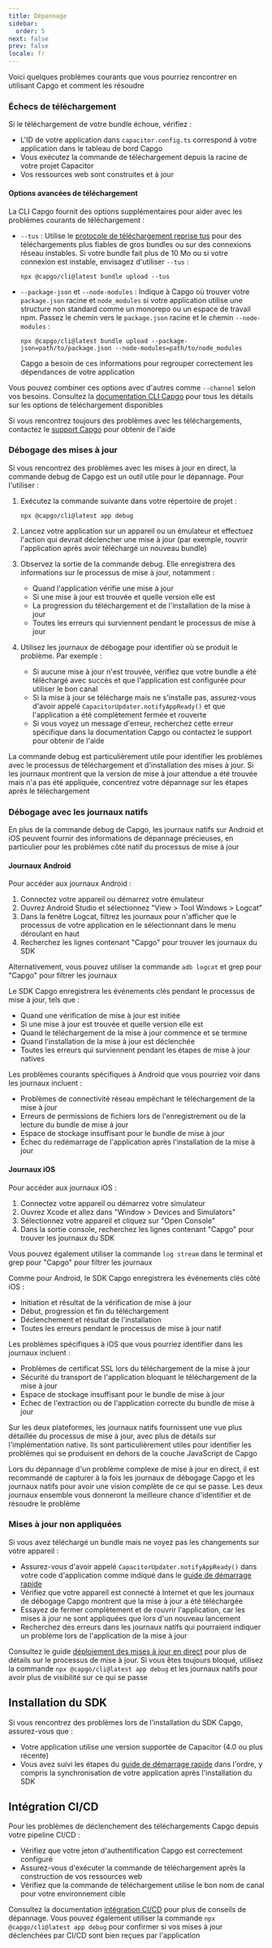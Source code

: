 ```yaml
---
title: Dépannage
sidebar:
  order: 5
next: false
prev: false
locale: fr
---
```


Voici quelques problèmes courants que vous pourriez rencontrer en utilisant Capgo et comment les résoudre

### Échecs de téléchargement

Si le téléchargement de votre bundle échoue, vérifiez :
- L'ID de votre application dans `capacitor.config.ts` correspond à votre application dans le tableau de bord Capgo
- Vous exécutez la commande de téléchargement depuis la racine de votre projet Capacitor
- Vos ressources web sont construites et à jour

#### Options avancées de téléchargement

La CLI Capgo fournit des options supplémentaires pour aider avec les problèmes courants de téléchargement :

- `--tus` : Utilise le [protocole de téléchargement reprise tus](https://tus.io/) pour des téléchargements plus fiables de gros bundles ou sur des connexions réseau instables. Si votre bundle fait plus de 10 Mo ou si votre connexion est instable, envisagez d'utiliser `--tus` :
  ```shell
  npx @capgo/cli@latest bundle upload --tus
  ```

- `--package-json` et `--node-modules` : Indique à Capgo où trouver votre `package.json` racine et `node_modules` si votre application utilise une structure non standard comme un monorepo ou un espace de travail npm. Passez le chemin vers le `package.json` racine et le chemin `--node-modules` :
  ```shell
  npx @capgo/cli@latest bundle upload --package-json=path/to/package.json --node-modules=path/to/node_modules
  ```
  Capgo a besoin de ces informations pour regrouper correctement les dépendances de votre application

Vous pouvez combiner ces options avec d'autres comme `--channel` selon vos besoins. Consultez la [documentation CLI Capgo](/docs/cli/overview/) pour tous les détails sur les options de téléchargement disponibles

Si vous rencontrez toujours des problèmes avec les téléchargements, contactez le [support Capgo](support.capgo.app) pour obtenir de l'aide

### Débogage des mises à jour

Si vous rencontrez des problèmes avec les mises à jour en direct, la commande debug de Capgo est un outil utile pour le dépannage. Pour l'utiliser :

1. Exécutez la commande suivante dans votre répertoire de projet :
   ```shell
   npx @capgo/cli@latest app debug
   ```

2. Lancez votre application sur un appareil ou un émulateur et effectuez l'action qui devrait déclencher une mise à jour (par exemple, rouvrir l'application après avoir téléchargé un nouveau bundle)

3. Observez la sortie de la commande debug. Elle enregistrera des informations sur le processus de mise à jour, notamment :
   - Quand l'application vérifie une mise à jour
   - Si une mise à jour est trouvée et quelle version elle est
   - La progression du téléchargement et de l'installation de la mise à jour
   - Toutes les erreurs qui surviennent pendant le processus de mise à jour

4. Utilisez les journaux de débogage pour identifier où se produit le problème. Par exemple :
   - Si aucune mise à jour n'est trouvée, vérifiez que votre bundle a été téléchargé avec succès et que l'application est configurée pour utiliser le bon canal
   - Si la mise à jour se télécharge mais ne s'installe pas, assurez-vous d'avoir appelé `CapacitorUpdater.notifyAppReady()` et que l'application a été complètement fermée et rouverte
   - Si vous voyez un message d'erreur, recherchez cette erreur spécifique dans la documentation Capgo ou contactez le support pour obtenir de l'aide

La commande debug est particulièrement utile pour identifier les problèmes avec le processus de téléchargement et d'installation des mises à jour. Si les journaux montrent que la version de mise à jour attendue a été trouvée mais n'a pas été appliquée, concentrez votre dépannage sur les étapes après le téléchargement

### Débogage avec les journaux natifs

En plus de la commande debug de Capgo, les journaux natifs sur Android et iOS peuvent fournir des informations de dépannage précieuses, en particulier pour les problèmes côté natif du processus de mise à jour

#### Journaux Android

Pour accéder aux journaux Android :

1. Connectez votre appareil ou démarrez votre émulateur
2. Ouvrez Android Studio et sélectionnez "View > Tool Windows > Logcat"
3. Dans la fenêtre Logcat, filtrez les journaux pour n'afficher que le processus de votre application en le sélectionnant dans le menu déroulant en haut
4. Recherchez les lignes contenant "Capgo" pour trouver les journaux du SDK

Alternativement, vous pouvez utiliser la commande `adb logcat` et grep pour "Capgo" pour filtrer les journaux

Le SDK Capgo enregistrera les événements clés pendant le processus de mise à jour, tels que :
- Quand une vérification de mise à jour est initiée
- Si une mise à jour est trouvée et quelle version elle est
- Quand le téléchargement de la mise à jour commence et se termine
- Quand l'installation de la mise à jour est déclenchée
- Toutes les erreurs qui surviennent pendant les étapes de mise à jour natives

Les problèmes courants spécifiques à Android que vous pourriez voir dans les journaux incluent :
- Problèmes de connectivité réseau empêchant le téléchargement de la mise à jour
- Erreurs de permissions de fichiers lors de l'enregistrement ou de la lecture du bundle de mise à jour
- Espace de stockage insuffisant pour le bundle de mise à jour
- Échec du redémarrage de l'application après l'installation de la mise à jour

#### Journaux iOS

Pour accéder aux journaux iOS :

1. Connectez votre appareil ou démarrez votre simulateur
2. Ouvrez Xcode et allez dans "Window > Devices and Simulators"
3. Sélectionnez votre appareil et cliquez sur "Open Console"
4. Dans la sortie console, recherchez les lignes contenant "Capgo" pour trouver les journaux du SDK

Vous pouvez également utiliser la commande `log stream` dans le terminal et grep pour "Capgo" pour filtrer les journaux

Comme pour Android, le SDK Capgo enregistrera les événements clés côté iOS :
- Initiation et résultat de la vérification de mise à jour
- Début, progression et fin du téléchargement
- Déclenchement et résultat de l'installation
- Toutes les erreurs pendant le processus de mise à jour natif

Les problèmes spécifiques à iOS que vous pourriez identifier dans les journaux incluent :
- Problèmes de certificat SSL lors du téléchargement de la mise à jour
- Sécurité du transport de l'application bloquant le téléchargement de la mise à jour
- Espace de stockage insuffisant pour le bundle de mise à jour
- Échec de l'extraction ou de l'application correcte du bundle de mise à jour

Sur les deux plateformes, les journaux natifs fournissent une vue plus détaillée du processus de mise à jour, avec plus de détails sur l'implémentation native. Ils sont particulièrement utiles pour identifier les problèmes qui se produisent en dehors de la couche JavaScript de Capgo

Lors du dépannage d'un problème complexe de mise à jour en direct, il est recommandé de capturer à la fois les journaux de débogage Capgo et les journaux natifs pour avoir une vision complète de ce qui se passe. Les deux journaux ensemble vous donneront la meilleure chance d'identifier et de résoudre le problème

### Mises à jour non appliquées

Si vous avez téléchargé un bundle mais ne voyez pas les changements sur votre appareil :
- Assurez-vous d'avoir appelé `CapacitorUpdater.notifyAppReady()` dans votre code d'application comme indiqué dans le [guide de démarrage rapide](/docs/getting-started/quickstart)
- Vérifiez que votre appareil est connecté à Internet et que les journaux de débogage Capgo montrent que la mise à jour a été téléchargée
- Essayez de fermer complètement et de rouvrir l'application, car les mises à jour ne sont appliquées que lors d'un nouveau lancement
- Recherchez des erreurs dans les journaux natifs qui pourraient indiquer un problème lors de l'application de la mise à jour

Consultez le guide [déploiement des mises à jour en direct](/docs/getting-started/deploy) pour plus de détails sur le processus de mise à jour. Si vous êtes toujours bloqué, utilisez la commande `npx @capgo/cli@latest app debug` et les journaux natifs pour avoir plus de visibilité sur ce qui se passe

## Installation du SDK

Si vous rencontrez des problèmes lors de l'installation du SDK Capgo, assurez-vous que :
- Votre application utilise une version supportée de Capacitor (4.0 ou plus récente)
- Vous avez suivi les étapes du [guide de démarrage rapide](/docs/getting-started/quickstart) dans l'ordre, y compris la synchronisation de votre application après l'installation du SDK

## Intégration CI/CD

Pour les problèmes de déclenchement des téléchargements Capgo depuis votre pipeline CI/CD :
- Vérifiez que votre jeton d'authentification Capgo est correctement configuré
- Assurez-vous d'exécuter la commande de téléchargement après la construction de vos ressources web
- Vérifiez que la commande de téléchargement utilise le bon nom de canal pour votre environnement cible

Consultez la documentation [intégration CI/CD](/docs/getting-started/cicd-integration) pour plus de conseils de dépannage. Vous pouvez également utiliser la commande `npx @capgo/cli@latest app debug` pour confirmer si vos mises à jour déclenchées par CI/CD sont bien reçues par l'application
